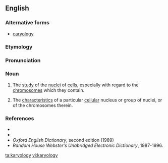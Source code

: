 ==English==

===Alternative forms===
* [[caryology]]

===Etymology===
{{rfe|lang=en}}

===Pronunciation===
{{rfp|lang=en}}

===Noun===
{{en-noun|karyologies}}

# {{context|biology|medicine|lang=en}} The [[study]] of the [[nucleus|nuclei]] of [[cell]]s, especially with regard to the [[chromosomes]] which they contain.
# {{context|biology|medicine|lang=en}} The [[characteristics]] of a particular [[cellular]] nucleus or group of nuclei, or of the chromosomes therein.

===References===
* {{R:Dictionary.com}}
* {{R:Encarta}}
* ''Oxford English Dictionary'', second edition (1989)
* ''Random House Webster's Unabridged Electronic Dictionary'', 1987-1996.

[[ta:karyology]]
[[vi:karyology]]